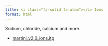 ```yaml
---
title: <i class="fa-solid fa-atom"></i> Ions
format: html
---
```


Sodium, chloride, calcium and more.

- [martini_v2.0_ions.itp](http://cgmartini.nl/images/parameters/ITP/martini_v2.0_ions.itp)
